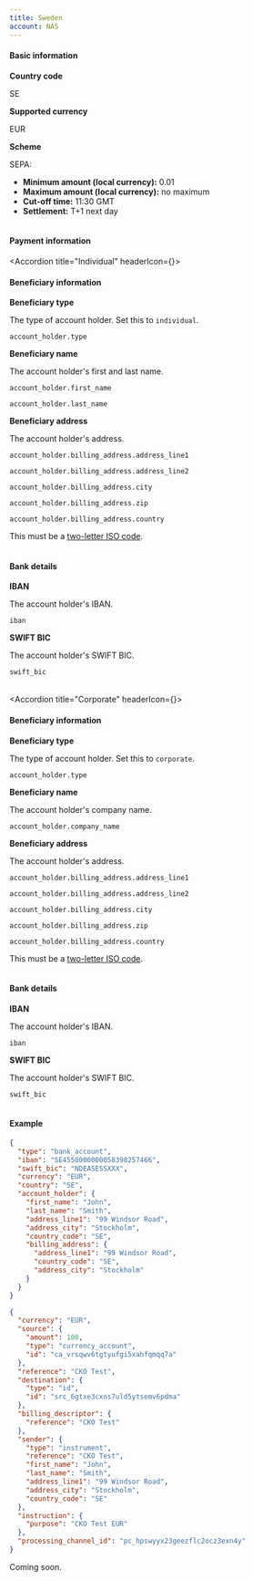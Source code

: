 ```yaml
---
title: Sweden
account: NAS
---
```


#### Basic information

<tabs withBorder={false}>
<tab title="Local">
<Box horizontal="sm">

<Table>
<TableBody>
<TableRow>
<TableCell withBackground>

**Country code**

</TableCell>
<TableCell colSpan={3}>

SE

</TableCell>
</TableRow>
<TableRow>
<TableCell withBackground>

**Supported currency**

</TableCell>
<TableCell colSpan={3}>

EUR

</TableCell>
</TableRow>
<TableRow>
<TableCell withBackground>

**Scheme**

</TableCell>
<TableCell colSpan={3}>

SEPA:
- **Minimum amount (local currency):** 0.01
- **Maximum amount (local currency):** no maximum
- **Cut-off time:** 11:30 GMT
- **Settlement:** T+1 next day

</TableCell>
</TableRow>
</TableBody>
</Table>

#### Payment information

<Accordion title="Individual" headerIcon={<IndividualPayment/>}>

#### Beneficiary information

<Table>
<TableBody>
<TableRow>
<TableCell withBackground>

**Beneficiary type**

</TableCell>
<TableCell>

The type of account holder. Set this to `individual`.

</TableCell>
<TableCell>

`account_holder.type`
<StatusTag type="required" />
<TypeTag type="enum" />

</TableCell>
</TableRow>
<TableRow>
<TableCell withBackground rowSpan="2">

**Beneficiary name**

</TableCell>
<TableCell rowSpan="2">

The account holder's first and last name.

</TableCell>
<TableCell>

`account_holder.first_name`
<StatusTag type="required" />
<TypeTag type="string" />

</TableCell>
</TableRow>
<TableRow>
<TableCell>

`account_holder.last_name`
<StatusTag type="required" />
<TypeTag type="string" />

</TableCell>
</TableRow>  
<TableRow>
<TableCell withBackground rowSpan="5">

**Beneficiary address**

</TableCell>
<TableCell rowSpan="5">

The account holder's address.

</TableCell>
<TableCell>

`account_holder.billing_address.address_line1`
<StatusTag type="OPTIONAL" />
<TypeTag type="string" />

</TableCell>
</TableRow>
<TableRow>
<TableCell>

`account_holder.billing_address.address_line2`
<StatusTag type="OPTIONAL" />
<TypeTag type="string" />

</TableCell>
</TableRow>
<TableRow>
<TableCell>

`account_holder.billing_address.city`
<StatusTag type="OPTIONAL" />
<TypeTag type="string" />

</TableCell>
</TableRow>
<TableRow>
<TableCell>

`account_holder.billing_address.zip`
<StatusTag type="OPTIONAL" />
<TypeTag type="string" />

</TableCell>
</TableRow>
<TableRow>
<TableCell>

`account_holder.billing_address.country`
<StatusTag type="required" />
<TypeTag type="enum, 2 characters" />
<InfoBox>

This must be a [two-letter ISO code](/resources/codes/country-codes).

</InfoBox>
</TableCell>
</TableRow>
</TableBody>
</Table>

#### Bank details

<Table>
<TableBody>
<TableRow>
<TableCell withBackground>

**IBAN**

</TableCell>
<TableCell>

The account holder's IBAN.

</TableCell>
<TableCell>

`iban`
<StatusTag type="required" />
<TypeTag type="string, 21 characters" />

</TableCell>
</TableRow>
<TableRow>
<TableCell withBackground>

**SWIFT BIC**

</TableCell>
<TableCell>

The account holder's SWIFT BIC.	

</TableCell>
<TableCell>

`swift_bic`
<StatusTag type="required" />
<TypeTag type="string, ^[a-z]{6}[a-z0-9]{2}([a-z0-9]{3})?$" />

</TableCell>
</TableRow>
</TableBody>
</Table>

</Accordion>

<Accordion title="Corporate" headerIcon={<CorporatePayment/>}>

#### Beneficiary information

<Table>
<TableBody>
<TableRow>
<TableCell withBackground>

**Beneficiary type**

</TableCell>
<TableCell>

The type of account holder. Set this to `corporate`.

</TableCell>
<TableCell>

`account_holder.type`
<StatusTag type="required" />
<TypeTag type="enum" />

</TableCell>
</TableRow>
<TableRow>
<TableCell withBackground>

**Beneficiary name**

</TableCell>
<TableCell>

The account holder's company name.

</TableCell>
<TableCell>

`account_holder.company_name`
<StatusTag type="required" />
<TypeTag type="string" />

</TableCell>
</TableRow>
<TableRow>
<TableCell withBackground rowSpan="5">

**Beneficiary address**

</TableCell>
<TableCell rowSpan="5">

The account holder's address.

</TableCell>
<TableCell>

`account_holder.billing_address.address_line1`
<StatusTag type="required" />
<TypeTag type="string" />

</TableCell>
</TableRow>
<TableRow>
<TableCell>

`account_holder.billing_address.address_line2`
<StatusTag type="OPTIONAL" />
<TypeTag type="string" />

</TableCell>
</TableRow>
<TableRow>
<TableCell>

`account_holder.billing_address.city`
<StatusTag type="required" />
<TypeTag type="string" />

</TableCell>
</TableRow>
<TableRow>
<TableCell>

`account_holder.billing_address.zip`
<StatusTag type="OPTIONAL" />
<TypeTag type="string" />

</TableCell>
</TableRow>
<TableRow>
<TableCell>

`account_holder.billing_address.country`
<StatusTag type="required" />
<TypeTag type="enum, 2 characters" />
<InfoBox>

This must be a [two-letter ISO code](/resources/codes/country-codes).

</InfoBox>
</TableCell>
</TableRow>
</TableBody>
</Table>

#### Bank details

<Table>
<TableBody>
<TableRow>
<TableCell withBackground>

**IBAN**

</TableCell>
<TableCell>

The account holder's IBAN.

</TableCell>
<TableCell>

`iban`
<StatusTag type="required" />
<TypeTag type="string, 21 characters" />

</TableCell>
</TableRow>
<TableRow>
<TableCell withBackground>

**SWIFT BIC**

</TableCell>
<TableCell>

The account holder's SWIFT BIC.	

</TableCell>
<TableCell>

`swift_bic`
<StatusTag type="required" />
<TypeTag type="string, ^[a-z]{6}[a-z0-9]{2}([a-z0-9]{3})?$" />

</TableCell>
</TableRow>
</TableBody>
</Table>

</Accordion>

#### Example

<tabs withBorder={false}>
<tab title="Payment instrument request (EUR)">

``` json withBorder=false
{
  "type": "bank_account",
  "iban": "SE4550000000058398257466",
  "swift_bic": "NDEASESSXXX",
  "currency": "EUR",
  "country": "SE",
  "account_holder": {
    "first_name": "John",
    "last_name": "Smith",
    "address_line1": "99 Windsor Road",
    "address_city": "Stockholm",
    "country_code": "SE",
    "billing_address": {
      "address_line1": "99 Windsor Road",
      "country_code": "SE",
      "address_city": "Stockholm"
    }
  }
}
```
</tab>
<tab title="Payout request (EUR)">

``` json withBorder=false
{
  "currency": "EUR",
  "source": {
    "amount": 100,
    "type": "currency_account",
    "id": "ca_vrsqwv6tgtyufgi5xahfqmqq7a"
  },
  "reference": "CKO Test",
  "destination": {
    "type": "id",
    "id": "src_6gtxe3cxns7uld5ytsemv6pdma"
  },
  "billing_descriptor": {
    "reference": "CKO Test"
  },
  "sender": {
    "type": "instrument",
    "reference": "CKO Test",
    "first_name": "John",
    "last_name": "Smith",
    "address_line1": "99 Windsor Road",
    "address_city": "Stockholm",
    "country_code": "SE"
  },
  "instruction": {
    "purpose": "CKO Test EUR"
  },
  "processing_channel_id": "pc_hpswyyx23geezflc2ocz3exn4y"
}
```
</tab>
</tabs>

</Box>
</tab>
<tab title="International">
<Box horizontal="sm">

Coming soon.

</Box>
</tab>
</tabs>